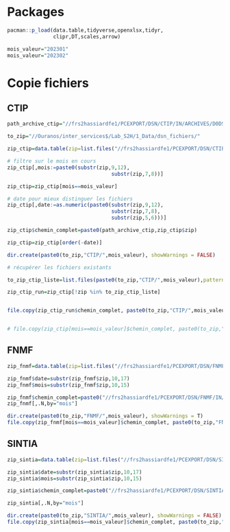 
# Packages


```r
pacman::p_load(data.table,tidyverse,openxlsx,tidyr,
               clipr,DT,scales,arrow)

```

```r
mois_valeur="202301"
mois_valeur="202302"
```


# Copie fichiers

## CTIP

```r
path_archive_ctip="//frs2hassiardfe1/PCEXPORT/DSN/CTIP/IN/ARCHIVES/D0DS301S/"

to_zip="//Ouranos/inter_services$/Lab_S2H/1_Data/dsn_fichiers/"

zip_ctip=data.table(zip=list.files("//frs2hassiardfe1/PCEXPORT/DSN/CTIP/IN/ARCHIVES/D0DS301S",pattern=".zip"))

# filtre sur le mois en cours
zip_ctip[,mois:=paste0(substr(zip,9,12),
                                  substr(zip,7,8))]

zip_ctip=zip_ctip[mois==mois_valeur]

# date pour mieux distinguer les fichiers
zip_ctip[,date:=as.numeric(paste0(substr(zip,9,12),
                                  substr(zip,7,8),
                                  substr(zip,5,6)))]

zip_ctip$chemin_complet=paste0(path_archive_ctip,zip_ctip$zip)

zip_ctip=zip_ctip[order(-date)]

```


```r

dir.create(paste0(to_zip,"CTIP/",mois_valeur), showWarnings = FALSE)

# récupérer les fichiers existants

to_zip_ctip_liste=list.files(paste0(to_zip,"CTIP/",mois_valeur),pattern=".zip")

zip_ctip_run=zip_ctip[!zip %in% to_zip_ctip_liste]


file.copy(zip_ctip_run$chemin_complet, paste0(to_zip,"CTIP/",mois_valeur), overwrite = FALSE )


# file.copy(zip_ctip[mois==mois_valeur]$chemin_complet, paste0(to_zip,"CTIP/",mois_valeur), overwrite = FALSE )

```


## FNMF


```r
zip_fnmf=data.table(zip=list.files("//frs2hassiardfe1/PCEXPORT/DSN/FNMF/IN/ARCHIVES"))

zip_fnmf$date=substr(zip_fnmf$zip,10,17)
zip_fnmf$mois=substr(zip_fnmf$zip,10,15)

zip_fnmf$chemin_complet=paste0("//frs2hassiardfe1/PCEXPORT/DSN/FNMF/IN/ARCHIVES/",zip_fnmf$zip)
zip_fnmf[,.N,by="mois"]

```


```r
dir.create(paste0(to_zip,"FNMF/",mois_valeur), showWarnings = T)
file.copy(zip_fnmf[mois==mois_valeur]$chemin_complet, paste0(to_zip,"FNMF/",mois_valeur), overwrite = FALSE )

```


## SINTIA


```r
zip_sintia=data.table(zip=list.files("//frs2hassiardfe1/PCEXPORT/DSN/SINTIA/IN/ARCHIVES"))

zip_sintia$date=substr(zip_sintia$zip,10,17)
zip_sintia$mois=substr(zip_sintia$zip,10,15)

zip_sintia$chemin_complet=paste0("//frs2hassiardfe1/PCEXPORT/DSN/SINTIA/IN/ARCHIVES/",zip_sintia$zip)

zip_sintia[,.N,by="mois"]
```


```r
dir.create(paste0(to_zip,"SINTIA/",mois_valeur), showWarnings = FALSE)
file.copy(zip_sintia[mois==mois_valeur]$chemin_complet, paste0(to_zip,"SINTIA/",mois_valeur), overwrite = FALSE )

```







